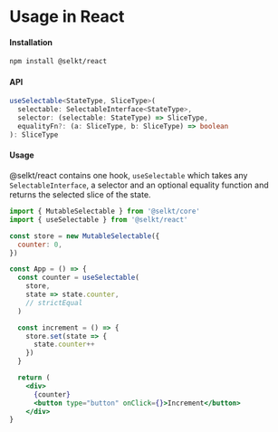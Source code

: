 # Usage in React

#### Installation

```bash
npm install @selkt/react
```

#### API

```ts
useSelectable<StateType, SliceType>(
  selectable: SelectableInterface<StateType>,
  selector: (selectable: StateType) => SliceType,
  equalityFn?: (a: SliceType, b: SliceType) => boolean
): SliceType
```

#### Usage

@selkt/react contains one hook, `useSelectable` which takes any `SelectableInterface`, a selector and an optional equality function and returns the selected slice of the state.

```jsx
import { MutableSelectable } from '@selkt/core'
import { useSelectable } from '@selkt/react'

const store = new MutableSelectable({
  counter: 0,
})

const App = () => {
  const counter = useSelectable(
    store,
    state => state.counter,
    // strictEqual
  )

  const increment = () => {
    store.set(state => {
      state.counter++
    })
  }

  return (
    <div>
      {counter}
      <button type="button" onClick={}>Increment</button>
    </div>
}
```

